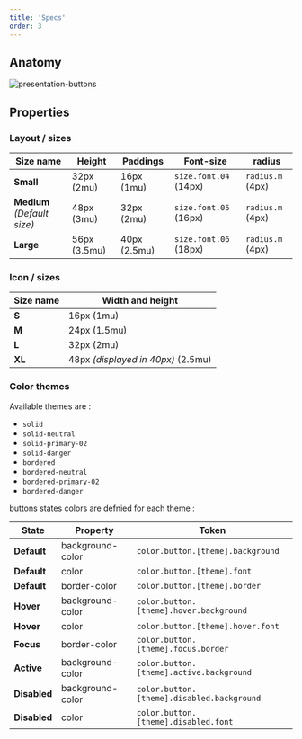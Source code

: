 ```yaml
---
title: 'Specs'
order: 3
---
```


## Anatomy

![presentation-buttons](Buttons-documentation.png)

## Properties

### Layout / sizes

| Size name                   | Height       | Paddings     | Font-size             | radius           |
| --------------------------- | ------------ | ------------ | --------------------- | ---------------- |
| **Small**                   | 32px (2mu)   | 16px (1mu)   | `size.font.04` (14px) | `radius.m` (4px) |
| **Medium** _(Default size)_ | 48px (3mu)   | 32px (2mu)   | `size.font.05` (16px) | `radius.m` (4px) |
| **Large**                   | 56px (3.5mu) | 40px (2.5mu) | `size.font.06` (18px) | `radius.m` (4px) |

### Icon / sizes

| Size name | Width and height                   |
| --------- | ---------------------------------- |
| **S**     | 16px (1mu)                         |
| **M**     | 24px (1.5mu)                       |
| **L**     | 32px (2mu)                         |
| **XL**    | 48px _(displayed in 40px)_ (2.5mu) |

### Color themes

Available themes are :

- `solid`
- `solid-neutral`
- `solid-primary-02`
- `solid-danger`
- `bordered`
- `bordered-neutral`
- `bordered-primary-02`
- `bordered-danger`

buttons states colors are defnied for each theme :

| State        | Property         | Token                                      |
| ------------ | ---------------- | ------------------------------------------ |
| **Default**  | background-color | `color.button.[theme].background`          |
| **Default**  | color            | `color.button.[theme].font`                |
| **Default**  | border-color     | `color.button.[theme].border`              |
| **Hover**    | background-color | `color.button.[theme].hover.background`    |
| **Hover**    | color            | `color.button.[theme].hover.font`          |
| **Focus**    | border-color     | `color.button.[theme].focus.border`        |
| **Active**   | background-color | `color.button.[theme].active.background`   |
| **Disabled** | background-color | `color.button.[theme].disabled.background` |
| **Disabled** | color            | `color.button.[theme].disabled.font`       |
